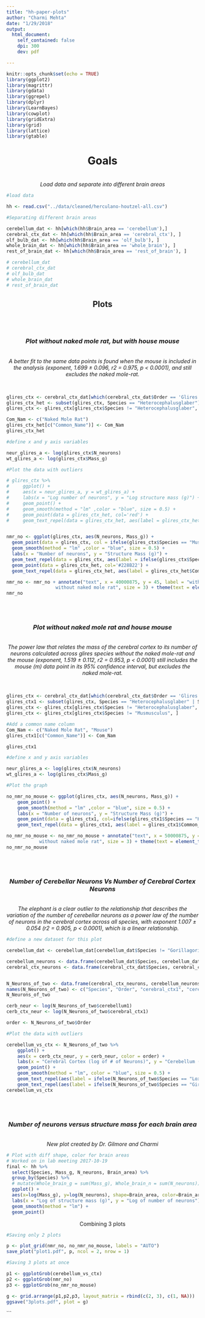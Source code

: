 ```yaml
---
title: "hh-paper-plots"
author: "Charmi Mehta"
date: "1/29/2018"
output:
  html_document:
    self_contained: false
    dpi: 300
    dev: pdf

---
```


```r
knitr::opts_chunk$set(echo = TRUE)
library(ggplot2)
library(magrittr)
library(gdata)
library(ggrepel)
library(dplyr)
library(LearnBayes)
library(cowplot)
library(gridExtra)
library(grid)
library(lattice)
library(gtable)
```

<center><h1> Goals </h1>
<br>
<i>Load data and separate into different brain areas</i> </center>

```r
#load data

hh <- read.csv("../data/cleaned/herculano-houtzel-all.csv")

#Separating different brain areas

cerebellum_dat <- hh[which(hh$Brain_area == 'cerebellum'),]
cerebral_ctx_dat <- hh[which(hh$Brain_area == 'cerebral_ctx'), ]
olf_bulb_dat <- hh[which(hh$Brain_area == 'olf_bulb'), ]
whole_brain_dat <- hh[which(hh$Brain_area == 'whole_brain'), ]
rest_of_brain_dat <- hh[which(hh$Brain_area == 'rest_of_brain'), ]

# cerebellum_dat
# cerebral_ctx_dat
# olf_bulb_dat
# whole_brain_dat
# rest_of_brain_dat

```

<center><h2> Plots </h2> </center>
<br>
<br>
<center> <i><h3> Plot without naked mole rat, but with house mouse</h3> </i>
<br>
*A better fit to the same data points is found when the mouse is included in the analysis (exponent, 1.699 ± 0.096, r2 = 0.975, p < 0.0001), and still excludes the naked mole-rat.*
</center>
<br>

```r

glires_ctx <- cerebral_ctx_dat[which(cerebral_ctx_dat$Order == 'Glires'), ]
glires_ctx_het <- subset(glires_ctx, Species == "Heterocephalusglaber")
glires_ctx <- glires_ctx[glires_ctx$Species != "Heterocephalusglaber", ]

Com_Nam <- c("Naked Mole Rat")
glires_ctx_het[c("Common_Name")] <- Com_Nam
glires_ctx_het

#define x and y axis variables

neur_glires_a <- log(glires_ctx$N_neurons)
wt_glires_a <- log(glires_ctx$Mass_g)

#Plot the data with outliers

# glires_ctx %>%
#     ggplot() +
#     aes(x = neur_glires_a, y = wt_glires_a) +
#     labs(x = "Log number of neurons", y = "Log structure mass (g)") +
#     geom_point() +
#     geom_smooth(method = "lm" ,color = "blue", size = 0.5) +
#     geom_point(data = glires_ctx_het, col='red') +
#     geom_text_repel(data = glires_ctx_het, aes(label = glires_ctx_het$Common_Name), col='red')


nmr_no <- ggplot(glires_ctx, aes(N_neurons, Mass_g)) +
  geom_point(data = glires_ctx, col = ifelse(glires_ctx$Species == "Musmusculus", 'red', 'black')) +
  geom_smooth(method = "lm" ,color = "blue", size = 0.5) +
  labs(x = "Number of neurons", y = "Structure Mass (g)") +
  geom_text_repel(data = glires_ctx, aes(label = ifelse(glires_ctx$Species == "Musmusculus", paste0("Mouse"), "")), col='red', nudge_x = 30000875, nudge_y = 10) +
  geom_point(data = glires_ctx_het, col='#228B22') +
  geom_text_repel(data = glires_ctx_het, aes(label = glires_ctx_het$Common_Name), col='#228B22', nudge_x = 20000000, nudge_y = 30)

nmr_no <- nmr_no + annotate("text", x = 40000875, y = 45, label = "with mouse
                  without naked mole rat", size = 3) + theme(text = element_text(size=10))
nmr_no

```
<br>
<br>
<center> <i> <h3> Plot without naked mole rat and house mouse </h3></i>
<br>
*The power law that relates the mass of the cerebral cortex to its number of neurons calculated across glires species without the naked mole-rat and the mouse (exponent, 1.519 ± 0.112, r2 = 0.953, p < 0.0001) still includes the mouse (m) data point in its 95% confidence interval, but excludes the naked mole-rat.*
</center>
<br>

```r

glires_ctx <- cerebral_ctx_dat[which(cerebral_ctx_dat$Order == 'Glires'), ]
glires_ctx1 <- subset(glires_ctx, Species == "Heterocephalusglaber" | Species == "Musmusculus")
glires_ctx <- glires_ctx[glires_ctx$Species != "Heterocephalusglaber", ]
glires_ctx <- glires_ctx[glires_ctx$Species != "Musmusculus", ]

#Add a common name column
Com_Nam <- c("Naked Mole Rat", "Mouse")
glires_ctx1[c("Common_Name")] <- Com_Nam

glires_ctx1

#define x and y axis variables

neur_glires_a <- log(glires_ctx$N_neurons)
wt_glires_a <- log(glires_ctx$Mass_g)

#Plot the graph

no_nmr_no_mouse <- ggplot(glires_ctx, aes(N_neurons, Mass_g)) + 
    geom_point() +
    geom_smooth(method = "lm" ,color = "blue", size = 0.5) +
    labs(x = "Number of neurons", y = "Structure Mass (g)") +
    geom_point(data = glires_ctx1, col=ifelse(glires_ctx1$Species == "Heterocephalusglaber", '#228B22', ifelse(glires_ctx1$Species == "Musmusculus", 'red', 'black'))) +
    geom_text_repel(data = glires_ctx1, aes(label = glires_ctx1$Common_Name), col=ifelse(glires_ctx1$Species == "Heterocephalusglaber", '#228B22', ifelse(glires_ctx1$Species == "Musmusculus", 'red', 'black')), nudge_x = 60000000, nudge_y = 30)

no_nmr_no_mouse <- no_nmr_no_mouse + annotate("text", x = 50000875, y = 45, label = "without mouse
            without naked mole rat", size = 3) + theme(text = element_text(size=10))
no_nmr_no_mouse
```

<br>
<br>
<center><i><h3> Number of Cerebellar Neurons Vs Number of Cerebral Cortex Neurons </h3></i>
<br>
*The elephant is a clear outlier to the relationship that describes the variation of the number of cerebellar neurons as a power law of the number of neurons in the cerebral cortex across all species, with exponent 1.007 ± 0.054 (r2 = 0.905, p < 0.0001), which is a linear relationship.*
</center>

```r

#define a new dataset for this plot

cerebellum_dat <- cerebellum_dat[cerebellum_dat$Species != "Gorillagorilla", ]

cerebellum_neurons <- data.frame(cerebellum_dat$Species, cerebellum_dat$Order, cerebellum_dat$N_neurons)
cerebral_ctx_neurons <- data.frame(cerebral_ctx_dat$Species, cerebral_ctx_dat$Order, cerebral_ctx_dat$N_neurons)


N_Neurons_of_two <- data.frame(cerebral_ctx_neurons, cerebellum_neurons$cerebellum_dat.N_neurons)
names(N_Neurons_of_two) <- c("Species", "Order", "cerebral_ctx1", "cerebellum1")
N_Neurons_of_two

cerb_neur <- log(N_Neurons_of_two$cerebellum1)
cerb_ctx_neur <- log(N_Neurons_of_two$cerebral_ctx1)

order <- N_Neurons_of_two$Order

#Plot the data with outliers

cerebellum_vs_ctx <- N_Neurons_of_two %>%
    ggplot() +
    aes(x = cerb_ctx_neur, y = cerb_neur, color = order) +
    labs(x = "Cerebral Cortex (log of # of Neurons)", y = "Cerebellum (log of # of Neurons)") +
    geom_point() +
    geom_smooth(method = "lm", color = "blue", size = 0.5) +
    geom_text_repel(aes(label = ifelse(N_Neurons_of_two$Species == "Loxodontaafricana", paste0("Elephant"), "")), nudge_x = 0, nudge_y = -0.5)+
    geom_text_repel(aes(label = ifelse(N_Neurons_of_two$Species == "Giraffacamelopardalensis", paste0("Giraffe"), "")), nudge_x = 0, nudge_y = 0.5) + theme(text = element_text(size=10))
cerebellum_vs_ctx
```
<br>
<br>

<center><i><h3>Number of neurons versus structure mass for each brain area </i></h3>
<br>
*New plot created by Dr. Gilmore and Charmi*</center>

```r
# Plot with diff shape, color for brain areas
# Worked on in lab meeting 2017-10-19
final <- hh %>%
  select(Species, Mass_g, N_neurons, Brain_area) %>%
  group_by(Species) %>% 
  # mutate(Whole_brain_g = sum(Mass_g), Whole_brain_n = sum(N_neurons)) %>%
  ggplot() +
  aes(x=log(Mass_g), y=log(N_neurons), shape=Brain_area, color=Brain_area) +
  labs(x = "Log of structure mass (g)", y = "Log of number of neurons") +
  geom_smooth(method = "lm") +
  geom_point()
```

<center> Combining 3 plots </center>

```r

#Saving only 2 plots

p <- plot_grid(nmr_no, no_nmr_no_mouse, labels = "AUTO")
save_plot("plot1.pdf", p, ncol = 2, nrow = 1)

#Saving 3 plots at once

p1 <- ggplotGrob(cerebellum_vs_ctx)
p2 <- ggplotGrob(nmr_no)
p3 <- ggplotGrob(no_nmr_no_mouse)

g <- grid.arrange(p1,p2,p3, layout_matrix = rbind(c(2, 3), c(1, NA)))
ggsave("3plots.pdf", plot = g)


```
















```














